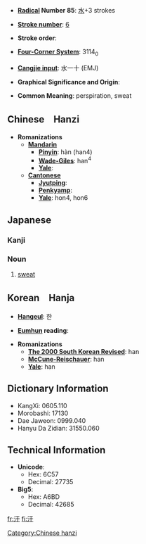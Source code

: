 * '''[[Wiktionary:Chinese radical index| Radical]] Number 85''': [[Wiktionary:Chinese radical index 水|水]]+3 strokes

* '''[[Wiktionary:Chinese total strokes index|Stroke number]]''': [[Wiktionary:Chinese total strokes index 6|6]]

* '''Stroke order''': 

* '''[[Wiktionary:Chinese four corner index|Four-Corner System]]''': 3114<sub>0</sub>

* '''[[Wiktionary:Chinese Cangjie index|Cangjie input]]''': 水一十 (EMJ)

* '''Graphical Significance and Origin''': 

* '''Common Meaning''': perspiration, sweat

== Chinese　Hanzi ==

* '''Romanizations'''
** '''[[Mandarin]]'''
*** '''[[Pinyin]]''': hàn (han4)
*** '''[[Wade-Giles]]''': han<sup>4</sup>
*** '''[[Yale]]''': 
** '''[[Cantonese]]'''
*** '''[[Jyutping]]''':
*** '''[[Penkyamp]]''': 
*** '''[[Yale]]''': hon4, hon6

== Japanese ==
===Kanji===
{{kanji
|[[かん]] ([[kan]])
|[[あせ]] ([[ase]])}}
===Noun===
{{janoun|[[あせ]]|[[ase]]}}
# [[sweat]]

== Korean　Hanja ==

* '''[[Hangeul]]''': 한

* '''[[Eumhun]] reading''': 

* '''Romanizations'''
** '''[[The 2000 South Korean Revised Romanization|The 2000 South Korean Revised]]''': han
** '''[[McCune-Reischauer]]''': han
** '''[[Yale]]''': han

== Dictionary Information ==

* KangXi: 0605.110
* Morobashi: 17130
* Dae Jaweon: 0999.040
* Hanyu Da Zidian: 31550.060

== Technical Information ==

* '''Unicode''':
** Hex: 6C57
** Decimal: 27735
* '''Big5''':
** Hex: A6BD
** Decimal: 42685

[[Category:Chinese hanzi]]

[[fr:汗]]
[[fi:汗]]